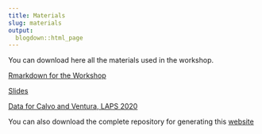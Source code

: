 ```yaml
---
title: Materials
slug: materials
output:
  blogdown::html_page
---
```


You can download here all the materials used in the workshop. 

[Rmarkdown for the Workshop](/code/datavix_workshop.rmd)

[Slides](/code/slides.html)

[Data for Calvo and Ventura, LAPS 2020](/data/CV_data.Rdata)

You can also download the complete repository for generating this [website](https://github.com/TiagoVentura/data_viz_umd_workshop) 
